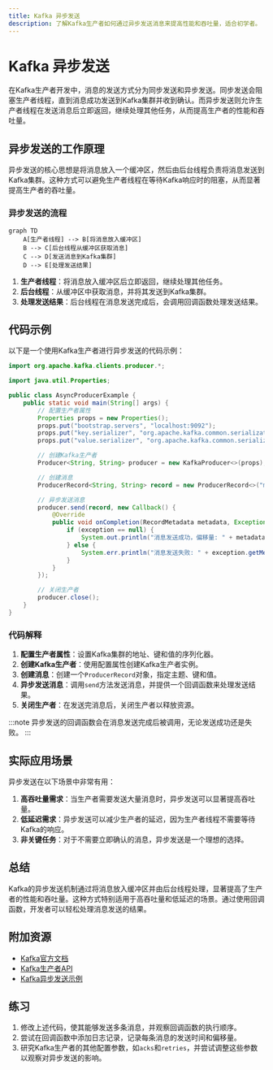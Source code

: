 ```yaml
---
title: Kafka 异步发送
description: 了解Kafka生产者如何通过异步发送消息来提高性能和吞吐量，适合初学者。
---
```


# Kafka 异步发送

在Kafka生产者开发中，消息的发送方式分为同步发送和异步发送。同步发送会阻塞生产者线程，直到消息成功发送到Kafka集群并收到确认。而异步发送则允许生产者线程在发送消息后立即返回，继续处理其他任务，从而提高生产者的性能和吞吐量。

## 异步发送的工作原理

异步发送的核心思想是将消息放入一个缓冲区，然后由后台线程负责将消息发送到Kafka集群。这种方式可以避免生产者线程在等待Kafka响应时的阻塞，从而显著提高生产者的吞吐量。

### 异步发送的流程

```mermaid
graph TD
    A[生产者线程] --> B[将消息放入缓冲区]
    B --> C[后台线程从缓冲区获取消息]
    C --> D[发送消息到Kafka集群]
    D --> E[处理发送结果]
```

1. **生产者线程**：将消息放入缓冲区后立即返回，继续处理其他任务。
2. **后台线程**：从缓冲区中获取消息，并将其发送到Kafka集群。
3. **处理发送结果**：后台线程在消息发送完成后，会调用回调函数处理发送结果。

## 代码示例

以下是一个使用Kafka生产者进行异步发送的代码示例：

```java
import org.apache.kafka.clients.producer.*;

import java.util.Properties;

public class AsyncProducerExample {
    public static void main(String[] args) {
        // 配置生产者属性
        Properties props = new Properties();
        props.put("bootstrap.servers", "localhost:9092");
        props.put("key.serializer", "org.apache.kafka.common.serialization.StringSerializer");
        props.put("value.serializer", "org.apache.kafka.common.serialization.StringSerializer");

        // 创建Kafka生产者
        Producer<String, String> producer = new KafkaProducer<>(props);

        // 创建消息
        ProducerRecord<String, String> record = new ProducerRecord<>("my-topic", "key", "value");

        // 异步发送消息
        producer.send(record, new Callback() {
            @Override
            public void onCompletion(RecordMetadata metadata, Exception exception) {
                if (exception == null) {
                    System.out.println("消息发送成功，偏移量: " + metadata.offset());
                } else {
                    System.err.println("消息发送失败: " + exception.getMessage());
                }
            }
        });

        // 关闭生产者
        producer.close();
    }
}
```

### 代码解释

1. **配置生产者属性**：设置Kafka集群的地址、键和值的序列化器。
2. **创建Kafka生产者**：使用配置属性创建Kafka生产者实例。
3. **创建消息**：创建一个`ProducerRecord`对象，指定主题、键和值。
4. **异步发送消息**：调用`send`方法发送消息，并提供一个回调函数来处理发送结果。
5. **关闭生产者**：在发送完消息后，关闭生产者以释放资源。

:::note
异步发送的回调函数会在消息发送完成后被调用，无论发送成功还是失败。
:::

## 实际应用场景

异步发送在以下场景中非常有用：

1. **高吞吐量需求**：当生产者需要发送大量消息时，异步发送可以显著提高吞吐量。
2. **低延迟需求**：异步发送可以减少生产者的延迟，因为生产者线程不需要等待Kafka的响应。
3. **非关键任务**：对于不需要立即确认的消息，异步发送是一个理想的选择。

## 总结

Kafka的异步发送机制通过将消息放入缓冲区并由后台线程处理，显著提高了生产者的性能和吞吐量。这种方式特别适用于高吞吐量和低延迟的场景。通过使用回调函数，开发者可以轻松处理消息发送的结果。

## 附加资源

- [Kafka官方文档](https://kafka.apache.org/documentation/)
- [Kafka生产者API](https://kafka.apache.org/26/javadoc/org/apache/kafka/clients/producer/KafkaProducer.html)
- [Kafka异步发送示例](https://github.com/apache/kafka/tree/trunk/examples/src/main/java/kafka/examples)

## 练习

1. 修改上述代码，使其能够发送多条消息，并观察回调函数的执行顺序。
2. 尝试在回调函数中添加日志记录，记录每条消息的发送时间和偏移量。
3. 研究Kafka生产者的其他配置参数，如`acks`和`retries`，并尝试调整这些参数以观察对异步发送的影响。
